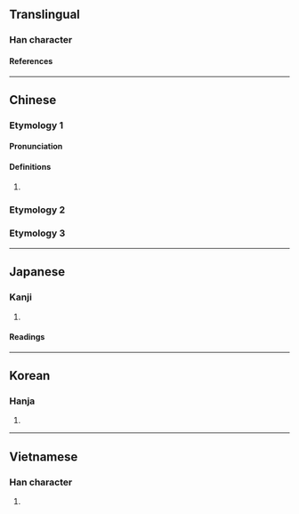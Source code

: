 {{character info}}
==Translingual==

===Han character===
{{Han char|rn=9|rad=人|as=09|sn=11|four=22214|canj=OHJG|ids=⿰亻重}}

====References====
{{Han ref|kx=0109.240|dkj=00832|dj=0233.130|hdz=10192.030|uh=5045}}

----

==Chinese==
{{zh-forms}}

===Etymology 1===

====Pronunciation====
{{zh-pron
|m=zhòng
|m-s=
|dg=
|c=zung3
|c-t=
|g=
|h=pfs=
|j=
|md=
|mn=
|mn-t=
|w=
|x=
|mc=y
|oc=y
|cat=
}}

====Definitions====
{{zh-hanzi}}

# {{zh-only|儱偅}}

===Etymology 2===
{{zh-see|憧|v}}

===Etymology 3===
{{zh-see|僮|v|[[servant]]}}

----

==Japanese==

===Kanji===
{{ja-kanji|grade=|rs=人09}}

# {{rfdef|ja|sort=人09}}

====Readings====
{{ja-readings
|on=しょう, しゅ, とう
|kun=こども
}}

----

==Korean==

===Hanja===
{{ko-hanja|동}}

# {{rfdef|ko|sort=人09}}

----

==Vietnamese==

===Han character===
{{vi-readings|reading=[[chổng]]}}

# {{rfdef|vi|sort=人09}}